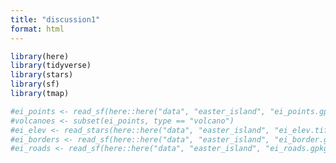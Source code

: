 ```yaml
---
title: "discussion1"
format: html
---
```


```r
library(here)
library(tidyverse)
library(stars)
library(sf)
library(tmap)
```

```r
#ei_points <- read_sf(here::here("data", "easter_island", "ei_points.gpkg"))
#volcanoes <- subset(ei_points, type == "volcano")
#ei_elev <- read_stars(here::here("data", "easter_island", "ei_elev.tif"))
#ei_borders <- read_sf(here::here("data", "easter_island", "ei_border.gpkg"))
#ei_roads <- read_sf(here::here("data", "easter_island", "ei_roads.gpkg"))
```

